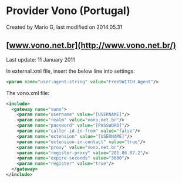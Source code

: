
# Provider Vono (Portugal) 

 Created by  Mario G, last modified on 2014.05.31

## [www.vono.net.br](http://www.vono.net.br/)

Last update: 11 January 2011

In external.xml file, insert the below line into settings:

```xml
<param name="user-agent-string" value="FreeSWITCH Agent"/>
```

The vono.xml file:

```xml
<include>
  <gateway name="vono">
    <param name="username" value="[USERNAME]"/>
    <param name="realm" value="vono.net.br"/>
    <param name="password" value="[PASSWORD]"/>
    <param name="caller-id-in-from" value="false"/>
    <param name="extension" value="[USERNAME]"/>
    <param name="extension-in-contact" value="true"/>
    <param name="proxy" value="vono.net.br"/>
    <param name="register-proxy" value="201.86.87.2"/>
    <param name="expire-seconds" value="3600"/>
    <param name="register" value="true"/>
  </gateway>
</include> 
```


